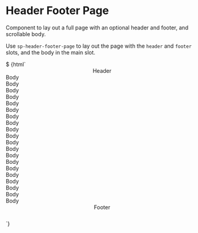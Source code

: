 
<Meta title="Layout/Header Footer Page" component="sp-header-footer-page" />

# Header Footer Page

Component to lay out a full page with an optional header and footer, and scrollable body.

Use `sp-header-footer-page` to lay out the page with the `header` and `footer` slots, and the body in the main slot.

<Canvas>
  <Story name="Header Footer Page">
    $
    {html`
      <div style="height: 400px">
        <sp-header-footer-page>
          <div
            slot="header"
            style="padding: var(--sp-spacing-8); text-align: center; background-color: var(--sp-color-purple-300)"
          >
            Header
          </div>
          <div style="padding: var(--sp-spacing-6); background-color: var(--sp-color-blue-300)">
            <div>Body</div>
            <div>Body</div>
            <div>Body</div>
            <div>Body</div>
            <div>Body</div>
            <div>Body</div>
            <div>Body</div>
            <div>Body</div>
            <div>Body</div>
            <div>Body</div>
            <div>Body</div>
            <div>Body</div>
            <div>Body</div>
            <div>Body</div>
            <div>Body</div>
            <div>Body</div>
            <div>Body</div>
            <div>Body</div>
            <div>Body</div>
            <div>Body</div>
          </div>
          <div
            slot="footer"
            style="padding: var(--sp-spacing-6); text-align: center; background-color: var(--sp-color-green-300)"
          >
            Footer
          </div>
        </sp-header-footer-page>
      </div>
    `}
  </Story>
</Canvas>
